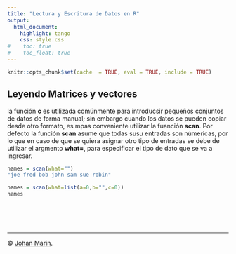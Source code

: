 ```yaml
---
title: "Lectura y Escritura de Datos en R"
output:
  html_document:
    highlight: tango
    css: style.css
#    toc: true
#    toc_float: true
---
```

<script src="https://use.typekit.net/dru0rgp.js"></script>
<script>try{Typekit.load({ async: true });}catch(e){}</script>
    
```r
knitr::opts_chunk$set(cache  = TRUE, eval = TRUE, include = TRUE)
```

<div class="wrapper">

## Leyendo Matrices y vectores

la función **c** es utilizada comúnmente para introducsir pequeños conjuntos de datos de forma manual; sin embargo cuando los datos se pueden copiar desde otro formato, es mpas conveniente utilizar la fuanción **scan**. Por defecto la función **scan** asume que todas susu entradas son númericas, por lo que en caso de que se quiera asignar otro tipo de entradas se debe de utilizar el argmento **what=**, para especificar el tipo de dato que se va a ingresar.

```r
names = scan(what="")
"joe fred bob john sam sue robin"
```

```r
names = scan(what=list(a=0,b="",c=0))
names
```







<div class="row" style="margin-top:5rem;">
<hr class="f">
<div class="footer">
<a href="https://github.com/johanmarin" title="github @johanmarin" target="_blank">
<div class="githubbg- social"></div>
</a>
<a href="https://twitter.com/JohanDMarinB" title="twitter @johanmarin" target="_blank">
<div class="twitter social"></div>
</a>        &copy; <a class="social" href="mailto:johanmarin@criptext.com">Johan Marin</a>. 
<div class="otter"></div>
</div>
</div>
</div>
</div>